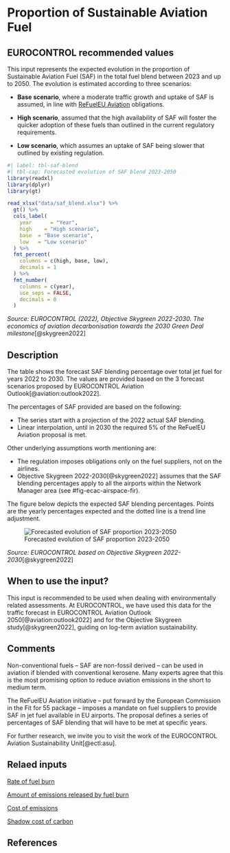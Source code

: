 # Proportion of Sustainable Aviation Fuel {#sec-proportion-of-saf}

## EUROCONTROL recommended values

This input represents the expected evolution in the proportion of Sustainable Aviation Fuel (SAF) in the total fuel blend between 2023 and up to 2050. The evolution is estimated according to three scenarios:

* **Base scenario**, where a moderate traffic growth and uptake of SAF is assumed, in line with [ReFuelEU Aviation](https://www.easa.europa.eu/en/light/topics/fit-55-and-refueleu-aviation) obligations.

* **High scenario**, assumed that the high availability of SAF will foster the quicker adoption of these fuels than outlined in the current regulatory requirements.

* **Low scenario**, which assumes an uptake of SAF being slower that outlined by existing regulation.

```r
#| label: tbl-saf-blend
#| tbl-cap: Forecasted evolution of SAF blend 2023-2050
library(readxl)
library(dplyr)
library(gt)

read_xlsx("data/saf_blend.xlsx") %>%
  gt() %>%
  cols_label(
    year      = "Year",
    high    = "High scenario",
    base  = "Base scenario",
    low   = "Low scenario"
  ) %>%
  fmt_percent(
    columns = c(high, base, low),
    decimals = 1
  ) %>%
  fmt_number(
    columns = c(year),
    use_seps = FALSE,
    decimals = 0
  )
```
*Source: EUROCONTROL (2022), Objective Skygreen 2022-2030. The economics of aviation decarbonisation towards the 2030 Green Deal milestone*[@skygreen2022]

## Description

The table shows the forecast SAF blending percentage over total jet fuel for years 2022 to 2030. The values are provided based on the 3 forecast scenarios proposed by EUROCONTROL Aviation Outlook[@aviation:outlook2022].

The percentages of SAF provided are based on the following:

* The series start with a projection of the 2022 actual SAF blending.
* Linear interpolation, until in 2030 the required 5% of the ReFuelEU Aviation proposal is met.

Other underlying assumptions worth mentioning are:

* The regulation imposes obligations only on the fuel suppliers, not on the airlines.
* Objective Skygreen 2022-2030[@skygreen2022] assumes that the SAF blending percentages apply to all the airports within the Network Manager area (see #fig-ecac-airspace-fir).

The figure below depicts the expected SAF blending percentages. Points are the yearly percentages expected and the dotted line is a trend line adjustment.

![Forecasted evolution of SAF proportion 2023-2050](figures/saf_blend.png){#fig-saf-blend}

*Source: EUROCONTROL based on Objective Skygreen 2022-2030*[@skygreen2022]

## When to use the input?

This input is recommended to be used when dealing with environmentally related assessments. At EUROCONTROL, we have used this data for the traffic forecast in EUROCONTROL Aviation Outlook 2050[@aviation:outlook2022] and for the Objective Skygreen study[@skygreen2022], guiding on log-term aviation sustainability.

## Comments

Non-conventional fuels – SAF are non-fossil derived – can be used in aviation if blended with conventional kerosene. Many experts agree that this is the most promising option to reduce aviation emissions in the short to medium term.

The ReFuelEU Aviation initiative – put forward by the European Commission in the Fit for 55 package – imposes a mandate on fuel suppliers to provide SAF in jet fuel available in EU airports.
The proposal defines a series of percentages of SAF blending that will have to be met at specific years. 

For further research, we invite you to visit the work of the EUROCONTROL Aviation Sustainability Unit[@ectl:asu].

## Relaed inputs

[Rate of fuel burn](#sec-rate-of-fuel-burn)

[Amount of emissions released by fuel burn](#sec-amount-of-emissions-released-by-fuel-burn)

[Cost of emissions](#sec-cost-of-emissions)

[Shadow cost of carbon](#sec-shadow-cost-of-carbon)

## References
